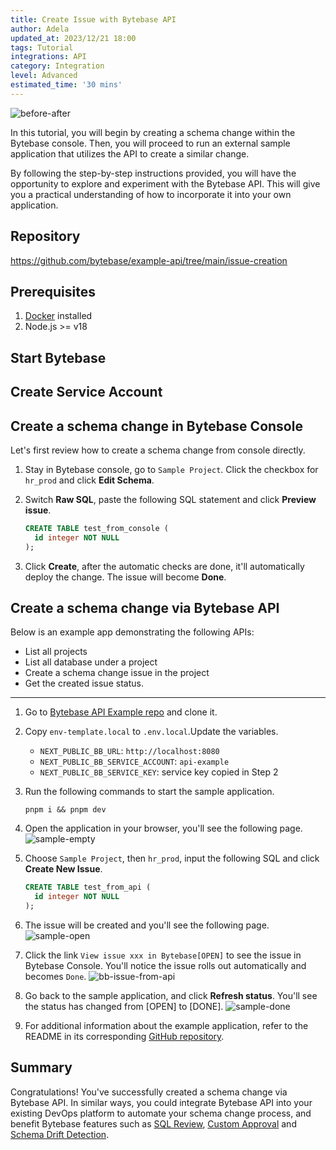 ```yaml
---
title: Create Issue with Bytebase API
author: Adela
updated_at: 2023/12/21 18:00
tags: Tutorial
integrations: API
category: Integration
level: Advanced
estimated_time: '30 mins'
---
```



<ApiPreface />

![before-after](/content/docs/tutorials/api-issue/before-after.webp)

In this tutorial, you will begin by creating a schema change within the Bytebase console. Then, you will proceed to run an external sample application that utilizes the API to create a similar change.

By following the step-by-step instructions provided, you will have the opportunity to explore and experiment with the Bytebase API. This will give you a practical understanding of how to incorporate it into your own application.

## Repository

https://github.com/bytebase/example-api/tree/main/issue-creation

## Prerequisites

1. [Docker](https://www.docker.com/) installed
2. Node.js >= v18

## Start Bytebase

<StartBytebase />

## Create Service Account

<CreateServiceAccount />

## Create a schema change in Bytebase Console

Let's first review how to create a schema change from console directly.

1. Stay in Bytebase console, go to `Sample Project`. Click the checkbox for `hr_prod` and click **Edit Schema**.

1. Switch **Raw SQL**, paste the following SQL statement and click **Preview issue**.

   ```sql
   CREATE TABLE test_from_console (
     id integer NOT NULL
   );
   ```

1. Click **Create**, after the automatic checks are done, it'll automatically deploy the change. The issue will become **Done**.

## Create a schema change via Bytebase API

Below is an example app demonstrating the following APIs:

- List all projects
- List all database under a project
- Create a schema change issue in the project
- Get the created issue status.

---

1. Go to [Bytebase API Example
   repo](https://github.com/bytebase/example-api) and clone it.

1. Copy `env-template.local` to `.env.local`.Update the variables.

   - `NEXT_PUBLIC_BB_URL`: `http://localhost:8080`
   - `NEXT_PUBLIC_BB_SERVICE_ACCOUNT`: `api-example`
   - `NEXT_PUBLIC_BB_SERVICE_KEY`: service key copied in Step 2

1. Run the following commands to start the sample application.

   ```text
   pnpm i && pnpm dev
   ```

1. Open the application in your browser, you'll see the following page.
   ![sample-empty](/content/docs/tutorials/api-issue/sample-empty.webp)

1. Choose `Sample Project`, then `hr_prod`, input the following SQL and click **Create New Issue**.

   ```sql
   CREATE TABLE test_from_api (
     id integer NOT NULL
   );
   ```

1. The issue will be created and you'll see the following page.
   ![sample-open](/content/docs/tutorials/api-issue/sample-open.webp)

1. Click the link `View issue xxx in Bytebase[OPEN]` to see the issue in Bytebase Console. You'll notice the issue rolls out automatically and becomes `Done`.
   ![bb-issue-from-api](/content/docs/tutorials/api-issue/bb-issue-from-api.webp)

1. Go back to the sample application, and click **Refresh status**. You'll see the status has changed from [OPEN] to [DONE].
   ![sample-done](/content/docs/tutorials/api-issue/sample-done.webp)

1. For additional information about the example application, refer to the README in its corresponding [GitHub repository](https://github.com/bytebase/example-api/).

## Summary

Congratulations! You've successfully created a schema change via Bytebase API. In similar ways, you could integrate Bytebase API into your existing DevOps platform to automate your schema change process, and benefit Bytebase features such as [SQL Review](/sql-review/overview/), [Custom Approval](/administration/custom-approval/) and [Schema Drift Detection](/change-database/drift-detection/).
